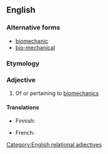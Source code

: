 {{also|bio-mechanical}}
==English==

===Alternative forms===
* [[biomechanic]]
* [[bio-mechanical]]

===Etymology===
{{prefix|en|bio|mechanical}}

===Adjective===
{{en-adj|-}}

# Of or pertaining to [[biomechanics]]

====Translations====
{{trans-top|of or pertaining to biomechanics}}
* Finnish: {{t|fi|biomekaaninen}}
{{trans-mid}}
* French: {{t+|fr|biomécanique|f}}
{{trans-bottom}}

[[Category:English relational adjectives]]
{{C|en|Biology|Physics}}